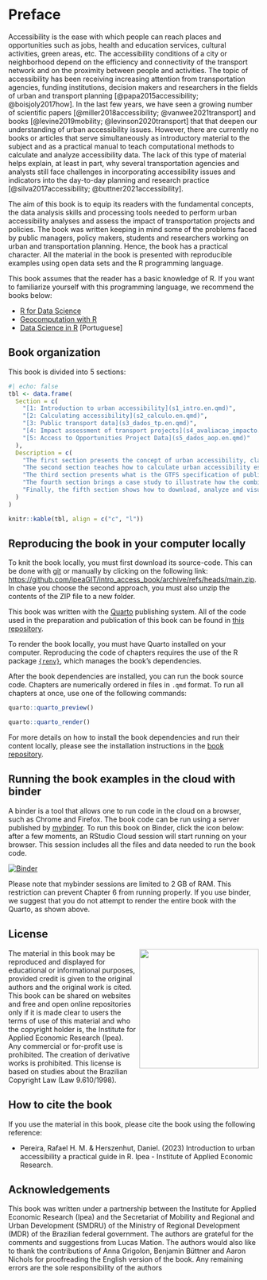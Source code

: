 # Preface {.unnumbered}

Accessibility is the ease with which people can reach places and opportunities such as jobs, health and education services, cultural activities, green areas, etc. The accessibility conditions of a city or neighborhood depend on the efficiency and connectivity of the transport network and on the proximity between people and activities. The topic of accessibility has been receiving increasing attention from transportation agencies, funding institutions, decision makers and researchers in the fields of urban and transport planning [@papa2015accessibility; @boisjoly2017how]. In the last few years, we have seen a growing number of scientific papers [@miller2018accessibility; @vanwee2021transport] and books [@levine2019mobility; @levinson2020transport] that that deepen our understanding of urban accessibility issues. However, there are currently no books or articles that serve simultaneously as introductory material to the subject and as a practical manual to teach computational methods to calculate and analyze accessibility data. The lack of this type of material helps explain, at least in part, why several transportation agencies and analysts still face challenges in incorporating accessibility issues and indicators into the day-to-day planning and research practice [@silva2017accessibility; @buttner2021accessibility].

The aim of this book is to equip its readers with the fundamental concepts, the data analysis skills and processing tools needed to perform urban accessibility analyses and assess the impact of transportation projects and policies. The book was written keeping in mind some of the problems faced by public managers, policy makers, students and researchers working on urban and transportation planning. Hence, the book has a practical character. All the material in the book is presented with reproducible examples using open data sets and the R programming language.

::: {.callout-important appearance="simple"}
This book assumes that the reader has a basic knowledge of R. If you want to familiarize yourself with this programming language, we recommend the books below:

- [R for Data Science](https://r4ds.had.co.nz/)
- [Geocomputation with R](https://geocompr.robinlovelace.net/)
- [Data Science in R](https://livro.curso-r.com/) [Portuguese]
:::

## Book organization

This book is divided into 5 sections:

```r
#| echo: false
tbl <- data.frame(
  Section = c(
	"[1: Introduction to urban accessibility](s1_intro.en.qmd)",
	"[2: Calculating accessibility](s2_calculo.en.qmd)",
	"[3: Public transport data](s3_dados_tp.en.qmd)",
	"[4: Impact assessment of transport projects](s4_avaliacao_impacto.en.qmd)",
	"[5: Access to Opportunities Project Data](s5_dados_aop.en.qmd)"
  ),
  Description = c(
	"The first section presents the concept of urban accessibility, clarifies the differences between accessibility and mobility, and presents the main indicators found in the literature to measure urban accessibility.",
	"The second section teaches how to calculate urban accessibility estimates in R using the `{r5r}` and `{accessibility}` packages and open data, and how to visualize results with maps and charts.",
	"The third section presents what is the GTFS specification of public transport data, and shows how to work and analyze GTFS data using the `{gtfstools}` package.",
	"The fourth section brings a case study to illustrate how the combined knowledge of previous chapters can be used to assess the impact of transportation policies on urban accessibility conditions.",
	"Finally, the fifth section shows how to download, analyze and visualize the data of the Access to Opportunities Project (AOP) to analyze the spatial and socioeconomic distribution of access to opportunities in Brazilian cities."
  )
)

knitr::kable(tbl, align = c("c", "l"))
```

## Reproducing the book in your computer locally

To knit the book locally, you must first download its source-code. This can be done with [git](https://git-scm.com/) or manually by clicking on the following link: <https://github.com/ipeaGIT/intro_access_book/archive/refs/heads/main.zip>. In chase you choose the second approach, you must also unzip the contents of the ZIP file to a new folder.

::: {.callout-note appearance="simple"}
This book was written with the [Quarto](https://quarto.org/) publishing system. All of the code used in the preparation and publication of this book can be found in [this repository](https://github.com/ipeaGIT/intro_access_book).
:::

To render the book locally, you must have Quarto installed on your computer. Reproducing the code of chapters requires the use of the R package [`{renv}`](https://rstudio.github.io/renv/index.html), which manages the book's dependencies.

After the book dependencies are installed, you can run the book source code. Chapters are numerically ordered in files in `.qmd` format. To run all chapters at once, use one of the following commands:

```r
quarto::quarto_preview()

quarto::quarto_render()
```
 
For more details on how to install the book dependencies and run their content locally, please see the installation instructions in the [book repository](https://github.com/ipeaGIT/intro_access_book).

## Running the book examples in the cloud with binder
A binder is a tool that allows one to run code in the cloud on a browser, such as Chrome and Firefox. The book code can be run using a server published by [mybinder](https://mybinder.org/). To run this book on Binder, click the icon below: after a few moments, an RStudio Cloud session will start running on your browser. This session includes all the files and data needed to run the book code.

[![Binder](https://mybinder.org/badge_logo.svg)](https://mybinder.org/v2/gh/ipeaGIT/intro_access_book/HEAD?urlpath=rstudio)

Please note that mybinder sessions are limited to 2 GB of RAM. This restriction can prevent Chapter 6 from running properly. If you use binder, we suggest that you do not attempt to render the entire book with the Quarto, as shown above.


## License

<img align="right" src="images/ipea_logo.png" width="240">
The material in this book may be reproduced and displayed for educational or informational purposes, provided credit is given to the original authors and the original work is cited. This book can be shared on websites and free and open online repositories only if it is made clear to users the terms of use of this material and who the copyright holder is, the Institute for Applied Economic Research (Ipea). Any commercial or for-profit use is prohibited. The creation of derivative works is prohibited. This license is based on studies about the Brazilian Copyright Law (Law 9.610/1998).

## How to cite the book

If you use the material in this book, please cite the book using the following reference:

- Pereira, Rafael H. M. & Herszenhut, Daniel. (2023) Introduction to urban accessibility a practical guide in R. Ipea - Institute of Applied Economic Research.

## Acknowledgements
This book was written under a partnership between the Institute for Applied Economic Research (Ipea) and the Secretariat of Mobility and Regional and Urban Development (SMDRU) of the Ministry of Regional Development (MDR) of the Brazilian federal government. The authors are grateful for the comments and suggestions from Lucas Mation. The authors would also like to thank the contributions of Anna Grigolon, Benjamin Büttner and Aaron Nichols for proofreading the English version of the book. Any remaining errors are the sole responsibility of the authors
